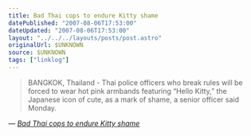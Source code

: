 ```yaml
---
title: Bad Thai cops to endure Kitty shame
datePublished: "2007-08-06T17:53:00"
dateUpdated: "2007-08-06T17:53:00"
layout: "../../../layouts/posts/post.astro"
originalUrl: $UNKNOWN
source: $UNKNOWN
tags: ["linklog"]
---
```


> BANGKOK, Thailand - Thai police officers who break rules will be forced to wear hot pink armbands featuring &ldquo;Hello Kitty,&rdquo; the Japanese icon of cute, as a mark of shame, a senior officer said Monday.

— <cite>[_Bad Thai cops to endure Kitty shame_](http://www.chinadaily.com.cn/world/2007-08/07/content_5448964.htm)</cite>
